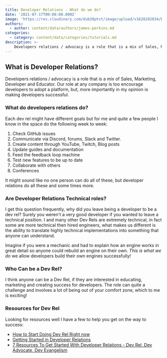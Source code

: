 ```yaml
---
title: Developer Relations - What do we do?
date: '2021-07-17T00:00:00.000Z'
image: 'https://res.cloudinary.com/dub20ptvt/image/upload/v1628202034/Dev_Rel_What_do_we_do_zgjkqq.webp'
authors:
  - author: content/data/authors/james-perkins.md
categories:
  - category: content/data/categories/tutorials.md
description: >-
    Developers relations / advocacy is a role that is a mix of Sales, Marketing, Developer and Educator. Our role at any company is too encourage developers to adopt a platform, but, more importantly in my opinion is making developers successful
---
```


## What is Developer Relations?

Developers relations / advocacy is a role that is a mix of Sales, Marketing, Developer and Educator. Our role at any company is too encourage developers to adopt a platform, but, more importantly in my opinion is making developers successful.

### What do developers relations do?

Each dev rel might have different goals but for me and quite a few people I know in the space do the following week to week:

1. Check GitHub issues
2. Communicate via Discord, forums, Slack and Twitter.
3. Create content through YouTube, Twitch, Blog posts
4. Update guides and documentation
5. Feed the feedback loop machine
6. Test new features to be up to date
7. Collaborate with others
8. Conferences

It might sound like no one person can do all of these, but developer relations do all these and some times more.

### Are Developer Relations Technical roles?

I get this question frequently, why did you leave being a developer to be a dev rel? Surely you weren't a very good developer if you wanted to leave a technical position. I and many other Dev Rels are extremely technical, in fact some are more technical then hired engineers, what makes us different is the ability to translate highly technical implementations into something that anyone can understand.

Imagine if you were a mechanic and had to explain how an engine works in great detail so anyone could rebuild an engine on their own. _This is what we do_ we allow developers build their own engines successfully!

### Who Can be a Dev Rel?

I think anyone can be a Dev Rel, if they are interested in educating, marketing and creating success for developers. The role can quite a challenge and involves a lot of being out of your comfort zone, which to me is exciting!

### Resources for Dev Rel

Looking for resources well I have a few to help you get on the way to success:

-   [How to Start Doing Dev Rel Right now](https://samjulien.hashnode.dev/how-to-start-doing-dev-rel-right-now-cknoolj8l0lynlps12kqvdkvj)
-   [Getting Started in Developer Relations](https://learn.samjulien.com/getting-started-in-developer-relations)
-   [7 Resources To Get Started With Developer Relations - Dev Rel, Dev Advocate, Dev Evangelism](https://catalins.tech/7-resources-to-get-started-with-developer-relations-dev-rel-dev-advocate-dev-evangelism)
